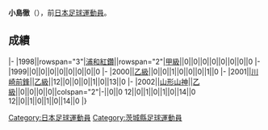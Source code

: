 {{Infobox football biography
|name=小島徹
|image=
|fullname=小島徹
|birth_date={{Birth date and age|1976|2|22}}
|cityofbirth=[[茨城縣|茨城縣]]
|countryofbirth=[[日本|日本]]
|position=[[後衛_(足球)|後衛]]
|currentclub=
|years=1998-2000<br/>2001<br/>2002
|clubs=[[浦和紅鑽|浦和紅鑽]]<br/>[[川崎前鋒|川崎前鋒]]<br/>[[山形山神|山形山神]]
|caps(goals)=
|nationalyears=
|nationalteam=
|nationalcaps(goals)=
}}
'''小島徹'''（{{Bd|1976年|2月22日||}}），前[[日本|日本]][[足球|足球]][[運動員|運動員]]。

==成績==
{{Football player club statistics 1|YYN}}
{{Football player club statistics 2|JPN|YYN}}
|-
|1998||rowspan="3"|[[浦和紅鑽|浦和紅鑽]]||rowspan="2"|[[日本職業足球甲級聯賽|甲級]]||0||0||0||0||0||0||0||0
|-
|1999||0||0||0||0||0||0||0||0
|-
|2000||[[日本職業足球乙級聯賽|乙級]]||0||0||1||0||0||0||1||0
|-
|2001||[[川崎前鋒|川崎前鋒]]||[[日本職業足球乙級聯賽|乙級]]||12||0||0||0||1||0||13||0
|-
|2002||[[山形山神|山形山神]]||[[日本職業足球乙級聯賽|乙級]]||0||0||0||0||colspan="2"|-||0||0
{{Football player club statistics 3|1|JPN}}12||0||1||0||1||0||14||0
{{Football player club statistics 5}}12||0||1||0||1||0||14||0
|}

{{Japan-sport-bio-stub}}
{{Soccer-player-stub}}
[[Category:日本足球運動員|Category:日本足球運動員]]
[[Category:茨城縣足球運動員|Category:茨城縣足球運動員]]